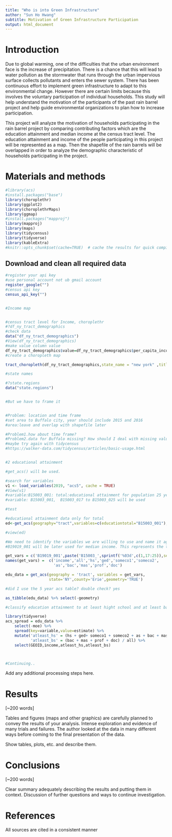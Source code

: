 ```yaml
---
title: "Who is into Green Infrastructure"
author: "Sun Ho Hwang"
subtitle: Motivation of Green Infrastructure Participation
output: html_document
---
```



# Introduction

Due to global warming, one of the difficulties that the urban environment face is the increase of precipitation. There is a chance that this will lead to water pollution as the stormwater that runs through the urban impervious surface collects pollutants and enters the sewer system. There has been continuous effort to implement green infrastructure to adapt to this environmental change. However there are certain limits because this involves the voluntary participation of individual households. This study will help understand the motivation of the participants of the past rain barrel project and help guide environmental organizations to plan how to increase participation.

This project will analyze the motivation of households participating in the rain barrel project by comparing contributing factors which are the education attainment and median income at the census tract level. The education attainment and income of the people participating in this project will be represented as a map. Then the shapefile of the rain barrels will be overlapped in order to analyze the demographic characteristic of households participating in the project. 



# Materials and methods
```r
#library(acs)
#install.packages("base")
library(choroplethr)
library(ggplot2)
library(choroplethrMaps)
library(ggmap)
#install.packages("mapproj")
library(mapproj)
library(maps)
library(tidycensus)
library(tidyverse)
library(kableExtra)
#knitr::opts_chunk$set(cache=TRUE)  # cache the results for quick compiling
```

## Download and clean all required data
```r

#register your api key
#use personal account not ub gmail account
register_google("")
#census api key
census_api_key("")


#Income map


#census tract level for Income, choroplethr
#?df_ny_tract_demographics
#check data
data("df_ny_tract_demographics")
#View(df_ny_tract_demographics)
#make value column value
df_ny_tract_demographics$value=df_ny_tract_demographics$per_capita_income
#create a choropleth map

tract_choropleth(df_ny_tract_demographics,state_name = "new york" ,title="Per Capita Income Estimates",legend = "Dollars",num_colors = 7)

#state names

#?state.regions
data("state.regions")


#But we have to frame it


#Problem: location and time frame
#set area to Buffalo city, year should include 2015 and 2016
#area:leave and overlap with shapefile later

#Problem1.how about time frame?
#Problem2.data for Buffalo missing? How should I deal with missing values?
#maybe try again with tidycensus
#https://walker-data.com/tidycensus/articles/basic-usage.html


#2 educational attainment

#get_acs() will be used.

#search for variables
v1 <- load_variables(2019, "acs5", cache = TRUE)
#View(v1)
#variable:B15003_001: total:educational attainment for population 25 years and older
#variable: B15003_001,  B15003_017 to B15003_025 will be used

#test

#educational attainment data only for total
ed<-get_acs(geography="tract",variables=c(educationtotal="B15003_001"),county="Erie",state="NY",year=2019)

#view(ed)

#We need to identify the variables we are willing to use and name it again to make it understandable.
#B19019_001 will be later used for median income. This represents the total of median household income by household size. 

get_vars = c('B19019_001',paste('B15003_',sprintf('%03d',c(1,17:25)),sep=''))
names(get_vars) =  c('income','all','hs','ged','someco1','someco2',
                     'as','bac','mas','prof','doc')

edu_data = get_acs(geography = 'tract', variables = get_vars,
                   state='NY',county='Erie',geometry='TRUE')

#did I use the 5 year acs table? double check? yes

as_tibble(edu_data) %>% select(-geometry)

#classify education attainment to at least hight school and at least bachelor degree

library(tidyverse)                     
acs_spread = edu_data %>% 
    select(-moe) %>% 
    spread(key=variable,value=estimate) %>%
    mutate('atleast_hs' = (hs + ged+ someco1 + someco2 + as + bac + mas + prof + doc) / all,
           'atleast_bs' = (bac + mas + prof + doc) / all) %>%
    select(GEOID,income,atleast_hs,atleast_bs)



#Continuing..


```


Add any additional processing steps here.

# Results

[~200 words]

Tables and figures (maps and other graphics) are carefully planned to convey the results of your analysis. Intense exploration and evidence of many trials and failures. The author looked at the data in many different ways before coming to the final presentation of the data.

Show tables, plots, etc. and describe them.


# Conclusions

[~200 words]

Clear summary adequately describing the results and putting them in context. Discussion of further questions and ways to continue investigation.

# References

All sources are cited in a consistent manner



